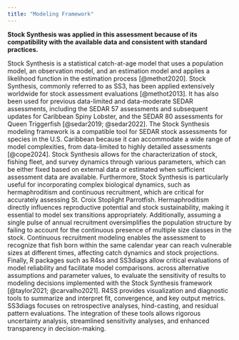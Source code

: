 ```yaml
---
title: "Modeling Framework"
---
```


**Stock Synthesis was applied in this assessment because of its compatibility with the available data and consistent with standard practices.**

Stock Synthesis is a statistical catch-at-age model that uses a population model, an observation model, and an estimation model and applies a likelihood function in the estimation process [@methot2020]. Stock Synthesis, commonly referred to as SS3, has been applied extensively worldwide for stock assessment evaluations [@methot2013]. It has also been used for previous data-limited and data-moderate SEDAR assessments, including the SEDAR 57 assessments and subsequent updates for Caribbean Spiny Lobster, and the SEDAR 80 assessments for Queen Triggerfish [@sedar2019; @sedar2022]. The Stock Synthesis modeling framework is a compatible tool for SEDAR stock assessments for species in the U.S. Caribbean because it can accommodate a wide range of model complexities, from data-limited to highly detailed assessments [@cope2024]. Stock Synthesis allows for the characterization of stock, fishing fleet, and survey dynamics through various parameters, which can be either fixed based on external data or estimated when sufficient assessment data are available. Furthermore, Stock Synthesis is particularly useful for incorporating complex biological dynamics, such as hermaphroditism and continuous recruitment, which are critical for accurately assessing St. Croix Stoplight Parrotfish. Hermaphroditism directly influences reproductive potential and stock sustainability, making it essential to model sex transitions appropriately. Additionally, assuming a single pulse of annual recruitment oversimplifies the population structure by failing to account for the continuous presence of multiple size classes in the stock. Continuous recruitment modeling enables the assessment to recognize that fish born within the same calendar year can reach vulnerable sizes at different times, affecting catch dynamics and stock projections. Finally, R packages such as R4ss and SS3diags allow critical evaluations of model reliability and facilitate model comparisons. across alternative assumptions and parameter values, to evaluate the sensitivity of results to modeling decisions implemented with the Stock Synthesis framework [@taylor2021; \@carvalho2021]. R4SS provides visualization and diagnostic tools to summarize and interpret fit, convergence, and key output metrics. SS3diags focuses on retrospective analyses, hind-casting, and residual pattern evaluations. The integration of these tools allows rigorous uncertainty analysis, streamlined sensitivity analyses, and enhanced transparency in decision-making.
